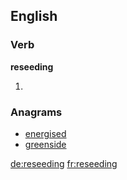==English==

===Verb===
'''reseeding'''

# {{present participle of|reseed}}

===Anagrams===
* [[energised#English|energised]]
* [[greenside#English|greenside]]

[[de:reseeding]]
[[fr:reseeding]]